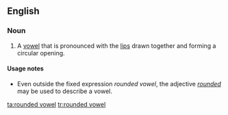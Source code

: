 ==English==
{{wikipedia}}
===Noun===
{{en-noun|sg=[[rounded]] [[vowel]]}}

# {{linguistics}} A [[vowel]] that is pronounced with the [[lip]]s drawn together and forming a circular opening.

====Usage notes====
* Even outside the fixed expression ''rounded vowel'', the adjective ''[[rounded]]'' may be used to describe a vowel.

[[ta:rounded vowel]]
[[tr:rounded vowel]]